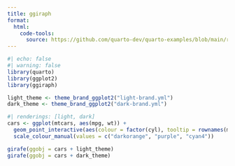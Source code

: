 ```yaml
---
title: ggiraph
format:
  html:
    code-tools:
      source: https://github.com/quarto-dev/quarto-examples/blob/main/renderings/ggiraph.qmd
---
```


```r
#| echo: false
#| warning: false
library(quarto)
library(ggplot2)
library(ggiraph)

light_theme <- theme_brand_ggplot2("light-brand.yml")
dark_theme <- theme_brand_ggplot2("dark-brand.yml")
```

```r
#| renderings: [light, dark]
cars <- ggplot(mtcars, aes(mpg, wt)) +
  geom_point_interactive(aes(colour = factor(cyl), tooltip = rownames(mtcars))) +
  scale_colour_manual(values = c("darkorange", "purple", "cyan4"))

girafe(ggobj = cars + light_theme)
girafe(ggobj = cars + dark_theme)
```
